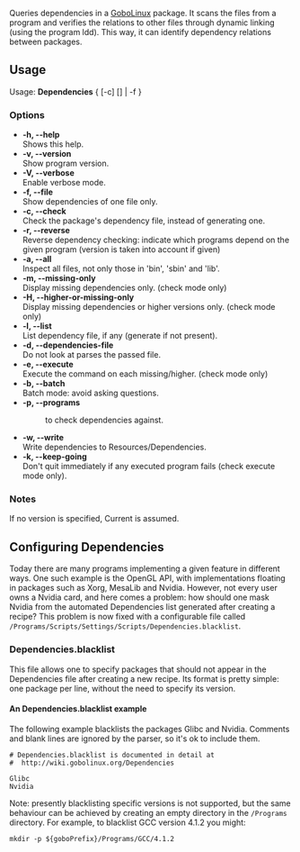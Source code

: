 Queries dependencies in a [[GoboLinux]] package. It scans the files from a program and verifies the relations to other files through dynamic linking (using the program ldd). This way, it can identify dependency relations between packages.

== Usage ==
Usage: '''Dependencies''' { [-c] <package> [<version>] | -f <file> }

=== Options ===
* '''-h, --help'''     <br/> Shows this help.
* '''-v, --version'''  <br/> Show program version.
* '''-V, --verbose'''  <br/> Enable verbose mode.
* '''-f, --file'''     <br/> Show dependencies of one file only.
* '''-c, --check'''    <br/> Check the package's dependency file, instead of generating one.
* '''-r, --reverse'''  <br/> Reverse dependency checking: indicate which programs depend on the given program (version is taken into account if given)
* '''-a, --all'''      <br/> Inspect all files, not only those in 'bin', 'sbin' and 'lib'.
* '''-m, --missing-only''' <br/> Display missing dependencies only. (check mode only)
* '''-H, --higher-or-missing-only'''  <br/> Display missing dependencies or higher versions only. (check mode only)
* '''-l, --list'''     <br/> List dependency file, if any (generate if not present).
* '''-d, --dependencies-file'''  <br/> Do not look at parses the passed file.
* '''-e, --execute''' ''<entry>'' <br/> Execute the command on each missing/higher. (check mode only)
* '''-b, --batch'''    <br/> Batch mode: avoid asking questions.
* '''-p, --programs''' ''<entry>'' <br/> <dir> to check dependencies against.
* '''-w, --write'''    <br/> Write dependencies to Resources/Dependencies.
* '''-k, --keep-going'''  <br/> Don't quit immediately if any executed program fails (check execute mode only).

=== Notes ===
If no version is specified, Current is assumed.



== Configuring Dependencies ==
Today there are many programs implementing a given feature in different ways. One such example is the OpenGL API, with implementations floating in packages such as Xorg, MesaLib and Nvidia. However, not every user owns a Nvidia card, and here comes a problem: how should one mask Nvidia from the automated Dependencies list generated after creating a recipe? This problem is now fixed with a configurable file called <tt>/Programs/Scripts/Settings/Scripts/Dependencies.blacklist</tt>.

=== Dependencies.blacklist ===
This file allows one to specify packages that should not appear in the Dependencies file after creating a new recipe. Its format is pretty simple: one package per line, without the need to specify its version.

==== An Dependencies.blacklist example ====
The following example blacklists the packages Glibc and Nvidia. Comments and blank lines are ignored by the parser, so it's ok to include them.
<pre>
# Dependencies.blacklist is documented in detail at
#  http://wiki.gobolinux.org/Dependencies

Glibc
Nvidia
</pre>

Note: presently blacklisting specific versions is not supported, but the same behaviour can be achieved by creating an empty directory in the <tt>/Programs</tt> directory.  For example, to blacklist GCC version 4.1.2 you might:

<code>
mkdir -p ${goboPrefix}/Programs/GCC/4.1.2
</code>

{{Scripts}}